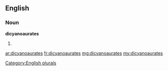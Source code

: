 ==English==

===Noun===
'''dicyanoaurates'''

# {{plural of|[[dicyanoaurate]]}}

[[Category:English plurals]]

[[ar:dicyanoaurates]]
[[fr:dicyanoaurates]]
[[mg:dicyanoaurates]]
[[my:dicyanoaurates]]